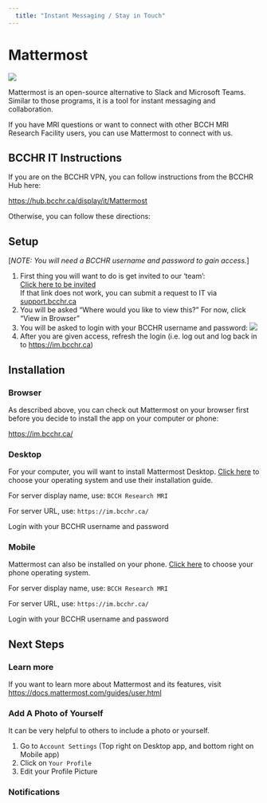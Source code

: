 ```yaml
---
  title: "Instant Messaging / Stay in Touch"
---
```


# Mattermost

![](/img/mattermost.png)

Mattermost is an open-source alternative to Slack and Microsoft Teams. Similar to those programs, it is a tool for instant messaging and collaboration.

If you have MRI questions or want to connect with other BCCH MRI Research Facility users, you can use Mattermost to connect with us.

## BCCHR IT Instructions

If you are on the BCCHR VPN, you can follow instructions from the BCCHR Hub here:

[https://hub.bcchr.ca/display/it/Mattermost](https://hub.bcchr.ca/display/it/Mattermost)

Otherwise, you can follow these directions:

## Setup

[*NOTE: You will need a BCCHR username and password to gain access.*]

1. First thing you will want to do is get invited to our 'team':  
[Click here to be invited](https://im.bcchr.ca/signup_user_complete/?id=pfcuszqezjbhzyueaigfpooyka)  
If that link does not work, you can submit a request to IT via [support.bcchr.ca](https://support.bcchr.ca)
2. You will be asked "Where would you like to view this?" For now, click "View in Browser"
3. You will be asked to login with your BCCHR username and password:
![](../img/img/mattermostlogin.png)
4. After you are given access, refresh the login (i.e. log out and log back in to [https://im.bcchr.ca](https://im.bcchr.ca))

## Installation

### Browser

As described above, you can check out Mattermost on your browser first before you decide to install the app on your computer or phone:

[https://im.bcchr.ca/](https://im.bcchr.ca/)

### Desktop

For your computer, you will want to install Mattermost Desktop. [Click here](https://mattermost.com/download/#desktop) to choose your operating system and use their installation guide.

For server display name, use: `BCCH Research MRI`

For server URL, use: `https://im.bcchr.ca/`

Login with your BCCHR username and password

### Mobile

Mattermost can also be installed on your phone. [Click here](https://mattermost.com/download/#mobile) to choose your phone operating system.

For server display name, use: `BCCH Research MRI`

For server URL, use: `https://im.bcchr.ca/`

Login with your BCCHR username and password

## Next Steps

### Learn more

If you want to learn more about Mattermost and its features, visit [https://docs.mattermost.com/guides/user.html](https://docs.mattermost.com/guides/user.html)

### Add A Photo of Yourself

It can be very helpful to others to include a photo or yourself.

1. Go to `Account Settings` (Top right on Desktop app, and bottom right on Mobile app)
2. Click on `Your Profile`
3. Edit your Profile Picture

### Notifications
